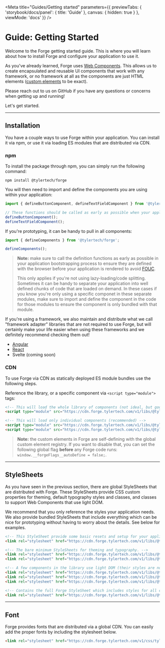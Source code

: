 
<Meta title="Guides/Getting started" parameters={{
  previewTabs: {
    'storybook/docs/panel': { title: 'Guide' },
    canvas: { hidden: true }
  },
  viewMode: 'docs'
}} />

<PageSection>

# Guide: Getting Started

Welcome to the Forge getting started guide. This is where you will learn about how to install Forge and configure your application to use it.

As you've already learned, Forge uses [Web Components][WC]. This allows us to create encapsulated and reusable UI components that work with 
any framework, or no framework at all as the components are just HTML elements ([custom elements][CE] to be exact).

Please reach out to us on GitHub if you have any questions or concerns when getting up and running!

Let's get started.

</PageSection>

---

<PageSection>

## Installation

You have a couple ways to use Forge within your application. You can install it via npm, or use it via loading ES modules that are distributed via CDN.

### npm

To install the package through npm, you can simply run the following command:

```shell
npm install @tylertech/forge
```

You will then need to import and define the components you are using within your application:

```typescript expanded
import { defineButtonComponent, defineTextFieldComponent } from '@tylertech/forge';

// These functions should be called as early as possible when your application is bootstrapping
defineButtonComponent();
defineTextFieldComponent();
```

If you're prototyping, it can be handy to pull in all components:

```typescript
import { defineComponents } from '@tylertech/forge';

defineComponents();
```

> **Note:** make sure to call the definition functions as early as possible in your application bootstrapping process to ensure they are defined
> with the browser before your application is rendered to avoid [FOUC](https://webkit.org/blog/66/the-fouc-problem/).
>
> This only applies if you're not using lazy-loading/code splitting. Sometimes it can be handy to separate your application into well defined
> chunks of code that are loaded on demand. In these cases if you know you're only using a specific componet in these separate modules, make sure
> to import and define the component in the code for those modules to ensure the component is only bundled with that module.

If you're using a framework, we also maintain and distribute what we call "framework adapter" libraries that are not required to use Forge, but will
certainly make your life easier when using these frameworks and we definitely recommend checking them out!

- [Angular](https://github.com/tyler-technologies/forge-angular)
- [React](https://github.com/tyler-technologies/forge-react)
- Svelte (coming soon)

### CDN

To use Forge via CDN as statically deployed ES module bundles use the following steps.

Reference the library, or a specific component via `<script type="module">` tags:

```html expanded
<!-- This will load the whole library of components (not ideal, but good for prototyping) -->
<script type="module" src="https://cdn.forge.tylertech.com/v1/libs/@tylertech/forge@v2/index.js"></script>

<!-- This will load only individual components (recommended) -->
<script type="module" src="https://cdn.forge.tylertech.com/v1/libs/@tylertech/forge@v2/button/index.js"></script>
<script type="module" src="https://cdn.forge.tylertech.com/v1/libs/@tylertech/forge@v2/text-field/index.js"></script>
```

> **Note:** the custom elements in Forge are self-defining with the global custom element registry. If you want to disable that, you can set the following
> global flag **before** any Forge code runs: `window.__forgeFlags__autoDefine = false;`.

</PageSection>

---

<PageSection>

## StyleSheets

As you have seen in the previous section, there are global StyleSheets that are distributed with Forge. These StyleSheets provide
CSS custom properties for theming, default typography styles and classes, and classes to support Web Components that use light DOM.

We recommend that you only reference the styles your application needs. We also provide bundled StyleSheets that include everything
which can be nice for prototyping without having to worry about the details. See below for examples.

```html expanded
<!-- This StyleSheet provide some basic resets and setup for your application. It is optional. -->
<link rel="stylesheet" href="https://cdn.forge.tylertech.com/v1/libs/@tylertech/forge@v2/forge-core.css">

<!-- The bare minimum StyleSheets for theming and typography. -->
<link rel="stylesheet" href="https://cdn.forge.tylertech.com/v1/libs/@tylertech/forge@v2/theme/forge-theme.css">
<link rel="stylesheet" href="https://cdn.forge.tylertech.com/v1/libs/@tylertech/forge@v2/typography/forge-typography.css">

<!-- A few components in the library use light DOM (their styles are not ecapsulate by the shadow DOM). You will need to reference these StyleSheets for these components to render properly. -->
<link rel="stylesheet" href="https://cdn.forge.tylertech.com/v1/libs/@tylertech/forge@v2/button/forge-button.css">
<link rel="stylesheet" href="https://cdn.forge.tylertech.com/v1/libs/@tylertech/forge@v2/icon-button/forge-icon-button.css">
<link rel="stylesheet" href="https://cdn.forge.tylertech.com/v1/libs/@tylertech/forge@v2/table/forge-table.css">

<!-- Contains the full Forge StyleSheet which includes styles for all components in the library. -->
<link rel="stylesheet" href="https://cdn.forge.tylertech.com/v1/libs/@tylertech/forge@v2/forge.css">
```

</PageSection>

---

<PageSection>

## Font

Forge provides fonts that are distributed via a global CDN. You can easily add the proper fonts by including the stylesheet below.

```html
<link rel="stylesheet" href="https://cdn.forge.tylertech.com/v1/css/tyler-font.css">
```

</PageSection>

[WC]: https://developer.mozilla.org/en-US/docs/Web/Web_Components
[CE]: https://web.dev/custom-elements-v1/
